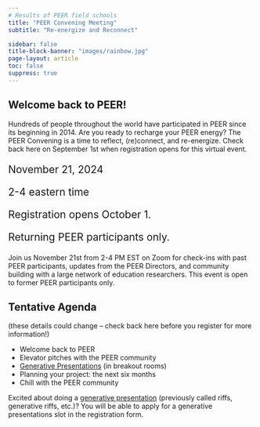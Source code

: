 ```yaml
---
# Results of PEER field schools
title: "PEER Convening Meeting"
subtitle: "Re-energize and Reconnect"

sidebar: false
title-block-banner: "images/rainbow.jpg"
page-layout: article
toc: false
suppress: true
---
```


## Welcome back to PEER!
Hundreds of people throughout the world have participated in PEER since its beginning in 2014. Are you ready to recharge your PEER energy?  The PEER Convening is a time to reflect, (re)connect, and re-energize. Check back here on September 1st when registration opens for this virtual event.


::: {.quarto-listing .quarto-listing-container-grid .list .grid .quarto-listing-cols-3 .bg-info}

:::{.g-col-1 .card .card-body .text-center .bg-info .border-info}

:::{.bi .bi-calendar-heart style="font-size: 70px"}

:::
::: {style="font-size: 150%;"}
November 21, 2024

2-4 eastern time
:::

:::

:::{.g-col-1 .card .card-body .text-center .bg-info .border-info}

:::{.bi .bi-pin-angle style="font-size: 70px"}

:::

::: {style="font-size: 150%;"}
Registration opens October 1.
:::

:::

:::{.g-col-1 .card .card-body .text-center .bg-info .border-info}

:::{.bi .bi-person-lock style="font-size: 70px"}

:::

::: {style="font-size: 150%;"}
Returning PEER participants only.
:::

:::

:::

Join us November 21st from 2-4 PM EST on Zoom for check-ins with past PEER participants, updates from the PEER Directors, and community building with a large network of education researchers. This event is open to former PEER participants only.

## Tentative Agenda

(these details could change -- check back here before you register for more information!)

* Welcome back to PEER
* Elevator pitches with the PEER community
* [Generative Presentations](/model/generative-presentations) (in breakout rooms)
* Planning your project: the next six months
* Chill with the PEER community

Excited about doing a [generative presentation](/model/generative-presentations) (previously called riffs, generative riffs, etc.)? You will be able to apply for a generative presentations slot in the registration form. 

